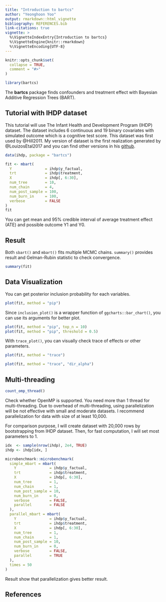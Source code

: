 ```yaml
---
title: "Introduction to bartcs"
author: "Yeonghoon Yoo"
output: rmarkdown::html_vignette
bibliography: REFERENCES.bib
link-citations: true
vignette: >
  %\VignetteIndexEntry{Introduction to bartcs}
  %\VignetteEngine{knitr::rmarkdown}
  %\VignetteEncoding{UTF-8}
---
```


```r
knitr::opts_chunk$set(
  collapse = TRUE,
  comment = "#>"
)
```

```r
library(bartcs)
```

The __bartcs__ package finds confounders and treatment effect with Bayesian Additive Regression Trees (BART).

## Tutorial with IHDP dataset

This tutorial will use The Infant Health and Development Program (IHDP) dataset. 
The dataset includes 6 continuous and 19 binary covariates with simulated outcome which is a cognitive test score. This dataset was first used by @Hill2011. My version of dataset is the first realization generated by @LouizosEtal2017 and you can find other versions in his [github](https://github.com/AMLab-Amsterdam/CEVAE).

```r
data(ihdp, package = "bartcs")

fit <- mbart(
  Y               = ihdp$y_factual,
  trt             = ihdp$treatment,
  X               = ihdp[, 6:30],
  num_tree        = 10,
  num_chain       = 4,
  num_post_sample = 100,
  num_burn_in     = 100,
  verbose         = FALSE
)
fit
```

You can get mean and 95% credible interval of average treatment effect (ATE) and possible outcome Y1 and Y0.

## Result

Both `sbart()` and `mbart()` fits multiple MCMC chains. 
`summary()` provides result and Gelman-Rubin statistic to check convergence. 

```r
summary(fit)
```

## Data Visualization

You can get posterior inclusion probability for each variables.

```r
plot(fit, method = "pip")
```

Since `inclusion_plot()` is a wrapper function of `ggcharts::bar_chart()`,  you can use its arguments for better plot. 

```r
plot(fit, method = "pip", top_n = 10)
plot(fit, method = "pip", threshold = 0.5)
```

With `trace_plot()`, you can visually check trace of effects or other parameters.

```r
plot(fit, method = "trace")
```

```r
plot(fit, method = "trace", "dir_alpha")
```

## Multi-threading

```r
count_omp_thread()
```

Check whether OpenMP is supported. You need more than 1 thread for multi-threading. 
Due to overhead of multi-threading, using parallelization will be not effective with small and moderate datasets.
I recommend parallelization for data with size of at least 10,000.

For comparison purpose, I will create dataset with 20,000 rows by bootstrapping from IHDP dataset.
Then, for fast computation, I will set most parameters to 1.

```r
idx  <- sample(nrow(ihdp), 2e4, TRUE)
ihdp <- ihdp[idx, ]

microbenchmark::microbenchmark(
  simple_mbart = mbart(
    Y               = ihdp$y_factual,
    trt             = ihdp$treatment,
    X               = ihdp[, 6:30],
    num_tree        = 1,
    num_chain       = 1,
    num_post_sample = 10,
    num_burn_in     = 0,
    verbose         = FALSE,
    parallel        = FALSE
  ),
  parallel_mbart = mbart(
    Y               = ihdp$y_factual,
    trt             = ihdp$treatment,
    X               = ihdp[, 6:30],
    num_tree        = 1,
    num_chain       = 1,
    num_post_sample = 10,
    num_burn_in     = 0,
    verbose         = FALSE,
    parallel        = TRUE
  ),
  times = 50
)
```

Result show that parallelization gives better result.

## References




